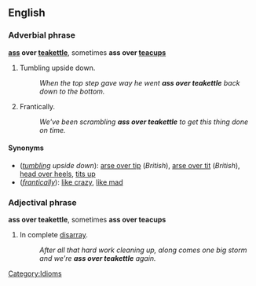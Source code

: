 ==English==
===Adverbial phrase===
'''[[ass]] over [[teakettle]]''', sometimes '''ass over [[teacup]]s'''
<!--Where are these used?  US only?-->

# Tumbling upside down.
#: ''When the top step gave way he went '''ass over teakettle''' back down to the bottom.''
# Frantically.
#: ''We've been scrambling '''ass over teakettle''' to get this thing done on time.''

====Synonyms====
*(''[[tumbling]] upside down''): [[arse over tip]] (''British''), [[arse over tit]] (''British''), [[head over heels]], [[tits up]]<!--"go tits up" means "go wrong" - is it a synonym?-->
*(''[[frantically]]''): [[like crazy]], [[like mad]]

===Adjectival phrase===
'''ass over teakettle''', sometimes '''ass over teacups'''
<!--Where are these used?  US only?-->

# In complete [[disarray]].
#: ''After all that hard work cleaning up, along comes one big storm and we're '''ass over teakettle''' again.''

[[Category:Idioms]]